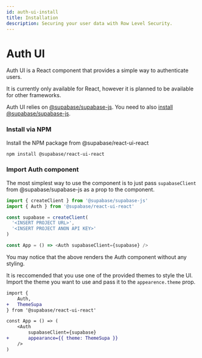 ```yaml
---
id: auth-ui-install
title: Installation
description: Securing your user data with Row Level Security.
---
```


# Auth UI

Auth UI is a React component that provides a simple way to authenticate users.

It is currently only available for React, however it is planned to be available for other frameworks.

Auth UI relies on [@supabase/supabase-js](/docs/reference/javascript/next/). You need to also [install @supabase/supabase-js](/docs/reference/javascript/next/installing).

### Install via NPM

Install the NPM package from @supabase/react-ui-react

```bash
npm install @supabase/react-ui-react
```

### Import Auth component

The most simplest way to use the component is to just pass `supabaseClient` from @supabase/supabase-js as a prop to the component.

```js title="/src/index.js"
import { createClient } from '@supabase/supabase-js'
import { Auth } from '@supabase/react-ui-react'

const supabase = createClient(
  '<INSERT PROJECT URL>',
  '<INSERT PROJECT ANON API KEY>'
)

const App = () => <Auth supabaseClient={supabase} />
```

You may notice that the above renders the Auth component without any styling.

It is reccomended that you use one of the provided themes to style the UI.
Import the theme you want to use and pass it to the `appearence.theme` prop.

```diff js title="/src/index.js"
import {
    Auth,
+   ThemeSupa
} from '@supabase/react-ui-react'

const App = () => (
    <Auth
        supabaseClient={supabase}
+       appearance={{ theme: ThemeSupa }}
    />
)
```
